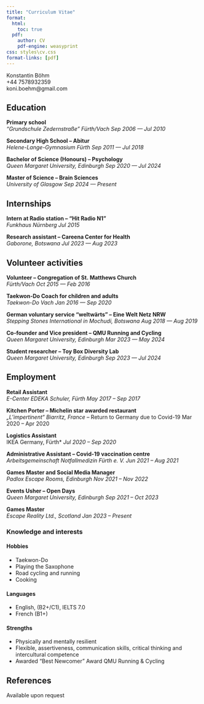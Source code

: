 ```yaml
---
title: "Curriculum Vitae"
format:
  html:
    toc: true
  pdf:
    author: CV
    pdf-engine: weasyprint
css: styles\cv.css
format-links: [pdf]
---
```


::: {.print-only}
Konstantin Böhm <br>
+44 7578932359<br>
koni.boehm@gmail.com
:::

## Education

**Primary school** <br> *“Grundschule Zedernstraße” Fürth/Vach* [*Sep 2006 --- Jul 2010*]{.cvdate}

**Secondary High School -- Abitur** <br> *Helene-Lange-Gymnasium Fürth* [*Sep 2011 --- Jul 2018*]{.cvdate}

**Bachelor of Science (Honours) -- Psychology** <br> *Queen Margaret University, Edinburgh* [*Sep 2020 --- Jul 2024*]{.cvdate}

**Master of Science -- Brain Sciences** <br> *University of Glasgow* [*Sep 2024 --- Present*]{.cvdate}

## Internships

**Intern at Radio station -- “Hit Radio N1”**<br> *Funkhaus Nürnberg* [*Jul 2015*]{.cvdate}

**Research assistant -- Careena Center for Health**<br> *Gaborone, Botswana* [*Jul 2023 --- Aug 2023*]{.cvdate}

## Volunteer activities

**Volunteer -- Congregation of St. Matthews Church**<br> *Fürth/Vach* [*Oct 2015 --- Feb 2016*]{.cvdate}

**Taekwon-Do Coach for children and adults**<br> *Taekwon-Do Vach* [*Jan 2016 --- Sep 2020*]{.cvdate}

**German voluntary service “weltwärts” -- Eine Welt Netz NRW**<br> *Stepping Stones International in Mochudi, Botswana* [*Aug 2018 --- Aug 2019*]{.cvdate}

**Co-founder and Vice president -- QMU Running and Cycling**<br> *Queen Margaret University, Edinburgh* [*Mar 2023 --- May 2024*]{.cvdate}

**Student researcher -- Toy Box Diversity Lab**<br> *Queen Margaret University, Edinburgh* [*Sep 2023 --- Jul 2024*]{.cvdate}


## Employment {style="page-break-before: always"}


**Retail Assistant**<br> *E-Center EDEKA Schuler, Fürth* [*May 2017 -- Sep 2017*]{.cvdate}

**Kitchen Porter -- Michelin star awarded restaurant**<br> *„L’impertinent“ Biarritz, France* -- Return to Germany due to Covid-19 [Mar 2020 -- Apr 2020]{.cvdate}

**Logistics Assistant**<br>IKEA Germany, Fürth* [*Jul 2020 -- Sep 2020*]{.cvdate}

**Administrative Assistant -- Covid-19 vaccination centre**<br> *Arbeitsgemeinschaft Notfallmedizin Fürth e. V.* [*Jun 2021 -- Aug 2021*]{.cvdate}

**Games Master and Social Media Manager**<br>*Padlox Escape Rooms, Edinburgh* [*Nov 2021 -- Nov 2022*]{.cvdate}

**Events Usher -- Open Days**<br> *Queen Margaret University, Edinburgh* [*Sep 2021 -- Oct 2023*]{.cvdate}

**Games Master**<br> *Escape Reality Ltd., Scotland* [*Jan 2023 -- Present*]{.cvdate}


### Knowledge and interests

::: {layout-ncol=2}
#### Hobbies
- Taekwon-Do
- Playing the Saxophone
- Road cycling and running
- Cooking 

#### Languages
- English, (B2+/C1), IELTS 7.0
- French (B1+) 
:::

#### Strengths
- Physically and mentally resilient
- Flexible, assertiveness, communication skills, critical thinking and intercultural competence
- Awarded “Best Newcomer” Award QMU Running & Cycling 


::: {.print-only}
## References
Available upon request
:::
